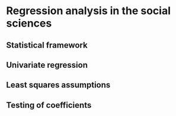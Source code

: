 # Regression analysis in the social sciences

## Statistical framework

## Univariate regression

## Least squares assumptions

## Testing of coefficients
